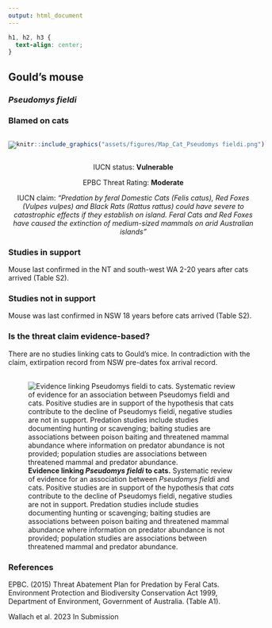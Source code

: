 ```yaml
---
output: html_document
---
```

```css
h1, h2, h3 {
  text-align: center;
}
```

## **Gould's mouse**
### *Pseudomys fieldi*
### Blamed on cats

:::: {style="display: flex;"}

[![](assets/photos/Pseudomys fieldi.png)](https://www.inaturalist.org/photos/136753?size=original)

::: {}

:::

::: {}
  ```r
  knitr::include_graphics("assets/figures/Map_Cat_Pseudomys fieldi.png")
  ```
:::

::::
<center>
IUCN status: **Vulnerable**

EPBC Threat Rating: **Moderate**

IUCN claim: *"Predation by feral Domestic Cats (Felis catus), Red Foxes (Vulpes vulpes) and Black Rats (Rattus rattus) could have severe to catastrophic effects if they establish on island. Feral Cats and Red Foxes have caused the extinction of medium-sized mammals on arid Australian islands"*

</center>

### Studies in support

Mouse last confirmed in the NT and south-west WA 2-20 years after cats arrived (Table S2).

### Studies not in support

Mouse was last confirmed in NSW 18 years before cats arrived (Table S2).

### Is the threat claim evidence-based?

There are no studies linking cats to Gould's mice. In contradiction with the claim, extirpation record from NSW pre-dates fox arrival record.
<br>
<br>

![**Evidence linking *Pseudomys fieldi* to cats.** Systematic review of evidence for an association between *Pseudomys fieldi* and cats. Positive studies are in support of the hypothesis that *cats* contribute to the decline of Pseudomys fieldi, negative studies are not in support. Predation studies include studies documenting hunting or scavenging; baiting studies are associations between poison baiting and threatened mammal abundance where information on predator abundance is not provided; population studies are associations between threatened mammal and predator abundance.](assets/figures/Main_Evidence_Cat_Pseudomys fieldi.png)

### References



EPBC. (2015) Threat Abatement Plan for Predation by Feral Cats. Environment Protection and Biodiversity Conservation Act 1999, Department of Environment, Government of Australia. (Table A1).

Wallach et al. 2023 In Submission

